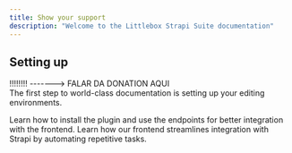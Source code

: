 ```yaml
---
title: Show your support
description: "Welcome to the Littlebox Strapi Suite documentation"
---
```


## Setting up

!!!!!!!! -------> FALAR DA DONATION AQUI<br/>
The first step to world-class documentation is setting up your editing environments.

<CardGroup cols={2}>
  <Card
    title="Backend"
    icon="code"
    href="/backend/introduction"
  >
    Learn how to install the plugin and use the endpoints for better integration with the frontend.
  </Card>
  <Card
    title="Frontend"
    icon="code"
    href="/frontend/introduction"
  >
    Learn how our frontend streamlines integration with Strapi by automating repetitive tasks.
  </Card>
</CardGroup>